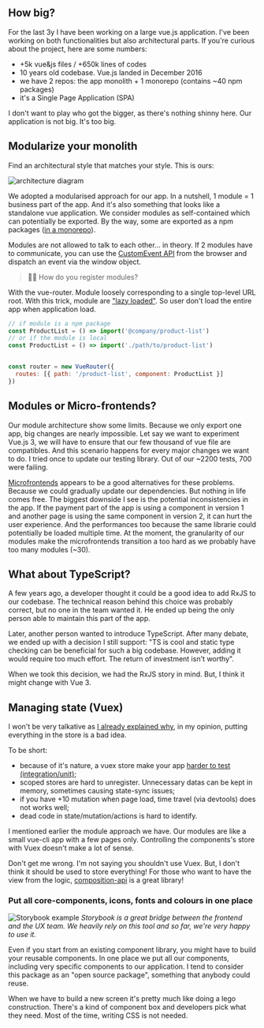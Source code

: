 ## How big?

For the last 3y I have been working on a large vue.js application. I've been working on both functionalities but also architectural parts.
If you're curious about the project, here are some numbers:
* +5k vue&js files / +650k lines of codes
* 10 years old codebase. Vue.js landed in December 2016
* we have 2 repos: the app monolith + 1 monorepo (contains ~40 npm packages)
* it's a Single Page Application (SPA)

I don't want to play who got the bigger, as there's nothing shinny here. Our application is not big. It's too big.


## Modularize your monolith

Find an architectural style that matches your style. This is ours:

![architecture diagram](./diagram.jpg)


We adopted a modularised approach for our app. In a nutshell, 1 module = 1 business part of the app. And it's also something that looks like a standalone vue application. We consider modules as self-contained which can potentially be exported. By the way, some are exported as a npm packages ([in a monorepo](/monorepo-pros-and-cons)).

Modules are not allowed to talk to each other... in theory. If 2 modules have to communicate, you can use the [CustomEvent API](https://developer.mozilla.org/en-US/docs/Web/API/CustomEvent/CustomEvent) from the browser and dispatch an event via the window object.

> 🙋‍♀️ How do you register modules?

With the vue-router. Module loosely corresponding to a single top-level URL root. With this trick, module are ["lazy loaded"](https://router.vuejs.org/guide/advanced/lazy-loading.html). So user don't load the entire app when application load.

```js
// if module is a npm package
const ProductList = () => import('@company/product-list')
// or if the module is local
const ProductList = () => import('./path/to/product-list')


const router = new VueRouter({
  routes: [{ path: '/product-list', component: ProductList }]
})
```

## Modules or Micro-frontends?

Our module architecture show some limits. Because we only export one app, big changes are nearly impossible. 
Let say we want to experiment Vue.js 3, we will have to ensure that our few thousand of vue file are compatibles.
And this scenario happens for every major changes we want to do. I tried once to update our testing library. Out of our ~2200 tests, 700 were failing.

[Microfrontends](/3-tips-scaling-vue-application#tip-2-consider-micro-frontends) appears to be a good alternatives for these problems. Because we could gradually update our dependencies. But nothing in life comes free.
The biggest downside I see is the potential inconsistencies in the app. If the payment part of the app is using a component in version 1 and another page is using the same component in version 2, it can hurt the user experience. 
And the performances too because the same librarie could potentially be loaded multiple time.
At the moment, the granularity of our modules make the microfrontends transition a too hard as we probably have too many modules (~30).

## What about TypeScript?

A few years ago, a developer thought it could be a good idea to add RxJS to our codebase. The technical reason behind this choice was probably correct, but no one in the team wanted it. He ended up being the only person able to maintain this part of the app.

Later, another person wanted to introduce TypeScript. After many debate, we ended up with a decision I still support: "TS is cool and static type checking can be beneficial for such a big codebase. However, adding it would require too much effort. The return of investment isn't worthy".

When we took this decision, we had the RxJS story in mind. 
But, I think it might change with Vue 3.

## Managing state (Vuex)

I won't be very talkative as [I already explained why](/3-tips-scaling-vue-application#tip-3-be-kind-with-your-store-vuex), in my opinion,
putting everything in the store is a bad idea.

To be short:
* because of it's nature, a vuex store make your app [harder to test (integration/unit)](/vue-js-testing-library#testing-the-store-with-vuex);
* scoped stores are hard to unregister. Unnecessary datas can be kept in memory, sometimes causing state-sync issues;
* if you have +10 mutation when page load, time travel (via devtools) does not works well;
* dead code in state/mutation/actions is hard to identify.

I mentioned earlier the module approach we have. Our modules are like a small vue-cli app with a few pages only. Controlling the components's store with Vuex doesn't make a lot of sense.

Don't get me wrong. I'm not saying you shouldn't use Vuex. But, I don't think it should be used to store everything! 
For those who want to have the view from the logic, [composition-api](https://github.com/vuejs/composition-api) is a great library!

### Put all core-components, icons, fonts and colours in one place

![Storybook example](./storybook.png)
*Storybook is a great bridge between the frontend and the UX team. We heavily rely on this tool and so far, we're very happy to use it.*

Even if you start from an existing component library, you might have to build your reusable components.
In one place we put all our components, including very specific components to our application.
I tend to consider this package as an "open source package", something that anybody could reuse.

When we have to build a new screen it's pretty much like doing a lego construction. There's a kind of component box and developers pick what they need. Most of the time, writing CSS is not needed.
